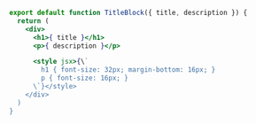 ```jsx
export default function TitleBlock({ title, description }) {
  return (
    <div>
      <h1>{ title }</h1>
      <p>{ description }</p>

      <style jsx>{\`
        h1 { font-size: 32px; margin-bottom: 16px; }
        p { font-size: 16px; }
      \`}</style>
    </div>
  )
}
```
